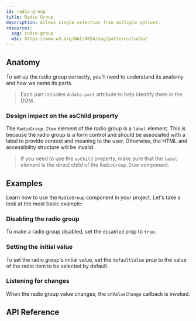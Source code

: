 ```yaml
---
id: radio-group
title: Radio Group
description: Allows single selection from multiple options.
resources:
  zag: radio-group
  w3c: https://www.w3.org/WAI/ARIA/apg/patterns/radio/
---
```


<ComponentPreview />

## Anatomy

To set up the radio group correctly, you'll need to understand its anatomy and
how we name its parts.

> Each part includes a `data-part` attribute to help identify them in the DOM.

<Anatomy id="radio-group" />

### Design impact on the asChild property

The `RadioGroup.Item` element of the radio group is a `label` element. This is
because the radio group is a form control and should be associated with a label
to provide context and meaning to the user. Otherwise, the HTML and
accessibility structure will be invalid.

> If you need to use the `asChild` property, make sure that the `label` element
> is the direct child of the `RadioGroup.Item` component.

## Examples

Learn how to use the `RadioGroup` component in your project. Let's take a look
at the most basic example:

<Story id="Basic" />

### Disabling the radio group

To make a radio group disabled, set the `disabled` prop to `true`.

<Story id="Disabled" />

### Setting the initial value

To set the radio group's initial value, set the `defaultValue` prop to the value
of the radio item to be selected by default.

<Story id="InitialValue" />

### Listening for changes

When the radio group value changes, the `onValueChange` callback is invoked.

<Story id="OnEvent" />

## API Reference

<ComponentTypes />
